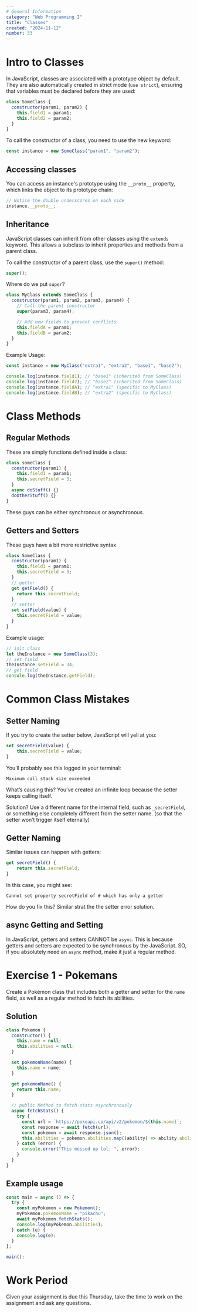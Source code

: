 ```yaml
---
# General Information
category: "Web Programming I"
title: "Classes"
created: "2024-11-12"
number: 33
---
```


# Intro to Classes

In JavaScript, classes are associated with a prototype object by default. They are also automatically created in strict mode (`use strict`), ensuring that variables must be declared before they are used:

```js
class SomeClass {
  constructor(param1, param2) {
    this.field1 = param1;
    this.field2 = param2;
  }
}
```

To call the constructor of a class, you need to use the new keyword:

```js
const instance = new SomeClass("param1", "param2");
```

## Accessing classes

You can access an instance's prototype using the `__proto__` property, which links the object to its prototype chain:

```js
// Notice the double underscores on each side
instance.__proto__;
```

## Inheritance

JavaScript classes can inherit from other classes using the `extends` keyword. This allows a subclass to inherit properties and methods from a parent class.

To call the constructor of a parent class, use the `super()` method:

```js
super();
```

Where do we put `super`?

```js
class MyClass extends SomeClass {
  constructor(param1, param2, param3, param4) {
    // Call the parent constructor
    super(param3, param4);

    // Add new fields to prevent conflicts
    this.fieldA = param1;
    this.fieldB = param2;
  }
}
```

Example Usage:

```js
const instance = new MyClass("extra1", "extra2", "base1", "base2");

console.log(instance.field1); // "base1" (inherited from SomeClass)
console.log(instance.field2); // "base2" (inherited from SomeClass)
console.log(instance.fieldA); // "extra1" (specific to MyClass)
console.log(instance.fieldB); // "extra2" (specific to MyClass)
```

# Class Methods

## Regular Methods

These are simply functions defined inside a class:

```js
class someClass {
  constructor(param1) {
    this.field1 = param1;
    this.secretField = 3;
  }
  async doStuff() {}
  doOtherStuff() {}
}
```

These guys can be either synchronous or asynchronous.

## Getters and Setters

These guys have a bit more restrictive syntax

```js
class SomeClass {
  constructor(param1) {
    this.field1 = param1;
    this.secretField = 3;
  }
  // getter
  get getField() {
    return this.secretField;
  }
  // setter
  set setField(value) {
    this.secretField = value;
  }
}
```

Example usage:

```js
// init class
let theInstance = new SomeClass(3);
// set field
theInstance.setField = 34;
// get field
console.log(theInstance.getField);
```

# Common Class Mistakes

## Setter Naming

If you try to create the setter below, JavaScript will yell at you:

```js
set secretField(value) {
    this.secretField = value;
}
```

You’ll probably see this logged in your terminal:

```text
Maximum call stack size exceeded
```

What’s causing this? You’ve created an infinite loop because the setter keeps calling itself.

Solution? Use a different name for the internal field, such as `_secretField`, or something else completely different from the setter name. (so that the setter won’t trigger itself eternally)

## Getter Naming

Similar issues can happen with getters:

```js
get secretField() {
    return this.secretField;
}
```

In this case, you might see:

```text
Cannot set property secretField of # which has only a getter
```

How do you fix this? Similar strat the the setter error solution.

## async Getting and Setting

In JavaScript, getters and setters CANNOT be `async`. This is because getters and setters are expected to be synchronous by the JavaScript. SO, if you absolutely need an `async` method, make it just a regular method.

# Exercise 1 - Pokemans

Create a Pokémon class that includes both a getter and setter for the `name` field, as well as a regular method to fetch its abilities.

## Solution

```js
class Pokemon {
  constructor() {
    this.name = null;
    this.abilities = null;
  }

  set pokemonName(name) {
    this.name = name;
  }

  get pokemonName() {
    return this.name;
  }

  // public Method to fetch stats asynchronously
  async fetchStats() {
    try {
      const url = `https://pokeapi.co/api/v2/pokemon/${this.name}`;
      const response = await fetch(url);
      const pokemon = await response.json();
      this.abilities = pokemon.abilities.map((ability) => ability.ability.name);
    } catch (error) {
      console.error("This messed up lol: ", error);
    }
  }
}
```

## Example usage

```js
const main = async () => {
  try {
    const myPokemon = new Pokemon();
    myPokemon.pokemonName = "pikachu";
    await myPokemon.fetchStats();
    console.log(myPokemon.abilities);
  } catch (e) {
    console.log(e);
  }
};

main();
```

# Work Period

Given your assignment is due this Thursday, take the time to work on the assignment and ask any questions.
